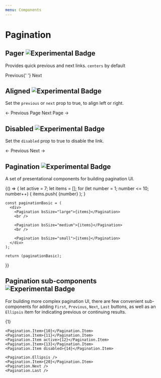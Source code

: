 ```yaml
---
menu: Components
---
```



# Pagination

## Pager ![Experimental Badge](https://img.shields.io/badge/component-experimental-blue.svg#badge)

Provides quick previous and next links. `centers` by default

<Playground>
  <Pager>
    <Pager.Item href="#">Previous</Pager.Item>{' '}
    <Pager.Item href="#">Next</Pager.Item>
  </Pager>
</Playground>

## Aligned ![Experimental Badge](https://img.shields.io/badge/component-experimental-blue.svg#badge)

Set the `previous` or `next` prop to true, to align left or right.

<Playground>
  <Pager>
    <Pager.Item previous href="#">
      &larr; Previous Page
    </Pager.Item>
    <Pager.Item next href="#">
      Next Page &rarr;
    </Pager.Item>
  </Pager>
</Playground>

## Disabled ![Experimental Badge](https://img.shields.io/badge/component-experimental-blue.svg#badge)

Set the `disabled` prop to true to disable the link.

<Playground>
  <Pager>
    <Pager.Item previous href="#">
      &larr; Previous
    </Pager.Item>
    <Pager.Item disabled next href="#">
      Next &rarr;
    </Pager.Item>
  </Pager>
</Playground>

## Pagination ![Experimental Badge](https://img.shields.io/badge/component-experimental-blue.svg#badge)

A set of presentational components for building pagination UI.

<Playground>
  {() => {
    let active = 7;
    let items = [];
    for (let number = 1; number <= 10; number++) {
      items.push(
        <Pagination.Item key={number + '-key'} active={number === active}>{number}</Pagination.Item>
      );
    }

    const paginationBasic = (
      <div>
        <Pagination bsSize="large">{items}</Pagination>
        <br />

        <Pagination bsSize="medium">{items}</Pagination>
        <br />

        <Pagination bsSize="small">{items}</Pagination>
      </div>
    );

    return (paginationBasic);

}}

</Playground>

## Pagination sub-components ![Experimental Badge](https://img.shields.io/badge/component-experimental-blue.svg#badge)

For building more complex pagination UI, there are few convenient sub-components
for adding `First`, `Previous`, `Next`, `Last` buttons, as well as an `Ellipsis` item for indicating previous or continuing results.

<Playground>
  <Pagination>
    <Pagination.First />
    <Pagination.Prev />
    <Pagination.Item>{1}</Pagination.Item>
    <Pagination.Ellipsis />

    <Pagination.Item>{10}</Pagination.Item>
    <Pagination.Item>{11}</Pagination.Item>
    <Pagination.Item active>{12}</Pagination.Item>
    <Pagination.Item>{13}</Pagination.Item>
    <Pagination.Item disabled>{14}</Pagination.Item>

    <Pagination.Ellipsis />
    <Pagination.Item>{20}</Pagination.Item>
    <Pagination.Next />
    <Pagination.Last />

  </Pagination>
</Playground>
